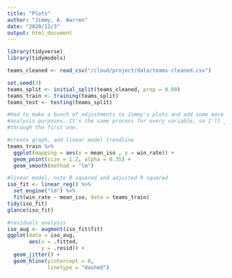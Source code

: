 ```yaml
---
title: "Plots"
author: "Jimmy, A. Warren"
date: "2020/12/3"
output: html_document
---
```

```r
library(tidyverse)
library(tidymodels)
```

```r
teams_cleaned <- read_csv("/cloud/project/data/teams-cleaned.csv")

set.seed(3)
teams_split <- initial_split(teams_cleaned, prop = 0.80)
teams_train <- training(teams_split)
teams_test <- testing(teams_split)
```


```r
#Had to make a bunch of adjustments to Jimmy's plots and add some more stuff for
#analysis purposes. It's the same process for every variable, so I'll just walk
#through the first one.

#create graph, add linear model trendline
teams_train %>%
  ggplot(mapping = aes(x = mean_iso , y = win_rate)) +
  geom_point(size = 1.2, alpha = 0.35) +
  geom_smooth(method = "lm")

#linear model, note R squared and adjusted R squared
iso_fit <- linear_reg() %>%
  set_engine("lm") %>%
  fit(win_rate ~ mean_iso, data = teams_train)
tidy(iso_fit)
glance(iso_fit)

#residuals analysis
iso_aug <- augment(iso_fit$fit)
ggplot(data = iso_aug,
       aes(x = .fitted,
           y = .resid)) +
  geom_jitter() +
  geom_hline(yintercept = 0,
             linetype = "dashed")
```
